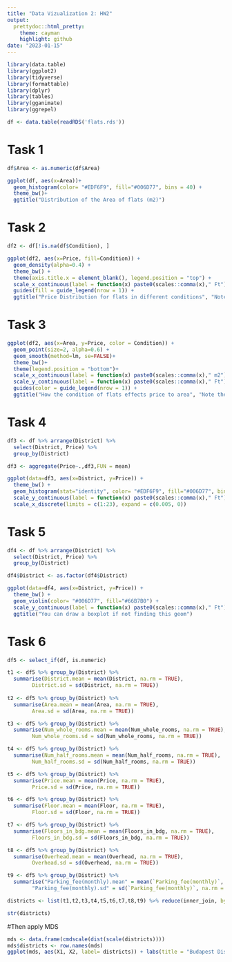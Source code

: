 ```yaml
---
title: "Data Vizualization 2: HW2"
output:
  prettydoc::html_pretty:
    theme: cayman
    highlight: github
date: "2023-01-15"
---
```


```r
library(data.table)
library(ggplot2)
library(tidyverse)
library(formattable)
library(dplyr)  
library(tables)
library(gganimate)
library(ggrepel)

df <- data.table(readRDS('flats.rds'))
```

# Task 1
```r
df$Area <- as.numeric(df$Area)

ggplot(df, aes(x=Area))+
  geom_histogram(color= "#EDF6F9", fill="#006D77", bins = 40) + 
  theme_bw()+
  ggtitle("Distribution of the Area of flats (m2)")
```

# Task 2
```r

df2 <- df[!is.na(df$Condition), ]

ggplot(df2, aes(x=Price, fill=Condition)) +
  geom_density(alpha=0.4) +
  theme_bw() +
  theme(axis.title.x = element_blank(), legend.position = "top") + 
  scale_x_continuous(label = function(x) paste0(scales::comma(x)," Ft")) +
  guides(fill = guide_legend(nrow = 1)) +
  ggtitle("Price Distribution for flats in different conditions", "Note the legend position and the x axis label formatter")

```

# Task 3
```r

ggplot(df2, aes(x=Area, y=Price, color = Condition)) +
  geom_point(size=2, alpha=0.6) +
  geom_smooth(method=lm, se=FALSE)+ 
  theme_bw()+
  theme(legend.position = "bottom")+
  scale_x_continuous(label = function(x) paste0(scales::comma(x)," m2"))+ 
  scale_y_continuous(label = function(x) paste0(scales::comma(x)," Ft")) +
  guides(color = guide_legend(nrow = 1)) +
  ggtitle("How the condition of flats effects price to area", "Note the m2 formatter as well")


```

# Task 4
```r
df3 <- df %>% arrange(District) %>% 
  select(District, Price) %>% 
  group_by(District)

df3 <- aggregate(Price~.,df3,FUN = mean)

ggplot(data=df3, aes(x=District, y=Price)) +
  theme_bw() +
  geom_histogram(stat="identity", color= "#EDF6F9", fill="#006D77", bins = 23) + 
  scale_y_continuous(label = function(x) paste0(scales::comma(x)," Ft")) +
  scale_x_discrete(limits = c(1:23), expand = c(0.005, 0))
```

# Task 5
```r

df4 <- df %>% arrange(District) %>% 
  select(District, Price) %>% 
  group_by(District)

df4$District <- as.factor(df4$District)

ggplot(data=df4, aes(x=District, y=Price)) +
  theme_bw() +
  geom_violin(color= "#006D77", fill="#66B7B0") + 
  scale_y_continuous(label = function(x) paste0(scales::comma(x)," Ft")) +
  ggtitle("You can draw a boxplot if not finding this geom")


```

# Task 6
```r
df5 <- select_if(df, is.numeric) 

t1 <- df5 %>% group_by(District) %>% 
  summarise(District.mean = mean(District, na.rm = TRUE),
        District.sd = sd(District, na.rm = TRUE))
 
t2 <- df5 %>% group_by(District) %>% 
  summarise(Area.mean = mean(Area, na.rm = TRUE),
        Area.sd = sd(Area, na.rm = TRUE))

t3 <- df5 %>% group_by(District) %>% 
  summarise(Num_whole_rooms.mean = mean(Num_whole_rooms, na.rm = TRUE),
        Num_whole_rooms.sd = sd(Num_whole_rooms, na.rm = TRUE))

t4 <- df5 %>% group_by(District) %>% 
  summarise(Num_half_rooms.mean = mean(Num_half_rooms, na.rm = TRUE),
        Num_half_rooms.sd = sd(Num_half_rooms, na.rm = TRUE))

t5 <- df5 %>% group_by(District) %>% 
  summarise(Price.mean = mean(Price, na.rm = TRUE),
        Price.sd = sd(Price, na.rm = TRUE))

t6 <- df5 %>% group_by(District) %>% 
  summarise(Floor.mean = mean(Floor, na.rm = TRUE),
        Floor.sd = sd(Floor, na.rm = TRUE))

t7 <- df5 %>% group_by(District) %>% 
  summarise(Floors_in_bdg.mean = mean(Floors_in_bdg, na.rm = TRUE),
        Floors_in_bdg.sd = sd(Floors_in_bdg, na.rm = TRUE))

t8 <- df5 %>% group_by(District) %>% 
  summarise(Overhead.mean = mean(Overhead, na.rm = TRUE),
        Overhead.sd = sd(Overhead, na.rm = TRUE))

t9 <- df5 %>% group_by(District) %>% 
  summarise("Parking_fee(monthly).mean" = mean(`Parking_fee(monthly)`, na.rm = TRUE),
        "Parking_fee(monthly).sd" = sd(`Parking_fee(monthly)`, na.rm = TRUE))

districts <- list(t1,t2,t3,t4,t5,t6,t7,t8,t9) %>% reduce(inner_join, by='District')

str(districts)

```

#Then apply MDS
```r
mds <- data.frame(cmdscale(dist(scale(districts))))
mds$districts <- row.names(mds)
ggplot(mds, aes(X1, X2, label= districts)) + labs(title = "Budapest Districts") + theme_void() + theme(plot.title = element_text(hjust = 0.5)) + geom_label_repel()
```


